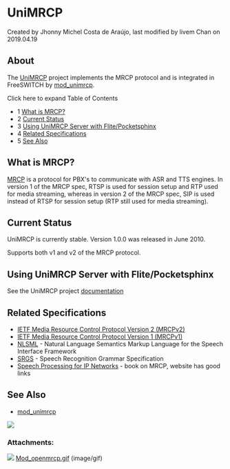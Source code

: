 
# UniMRCP 

 Created by  Jhonny Michel Costa de Araújo, last modified by  livem Chan on 2019.04.19

## About

The [UniMRCP](http://www.unimrcp.org/) project implements the MRCP protocol and is integrated in FreeSWITCH by [mod\_unimrcp](../Modules/mod_unimrcp_6586728.mdx#tts).

Click here to expand Table of Contents

* 1 [What is MRCP?](#what-is-mrcp)
* 2 [Current Status](#current-status)
* 3 [Using UniMRCP Server with Flite/Pocketsphinx](#using-unimrcp-server-with-flitepocketsphinx)
* 4 [Related Specifications](#related-specifications)
* 5 [See Also](#see-also)

## What is MRCP?

[MRCP](http://en.wikipedia.org/wiki/Media%5FResource%5FControl%5FProtocol) is a protocol for PBX's to communicate with ASR and TTS engines. In version 1 of the MRCP spec, RTSP is used for session setup and RTP used for media streaming, whereas in version 2 of the MRCP spec, SIP is used instead of RTSP for session setup (RTP still used for media streaming).

## Current Status

UniMRCP is currently stable. Version 1.0.0 was released in June 2010.

Supports both v1 and v2 of the MRCP protocol.

## Using UniMRCP Server with Flite/Pocketsphinx

See the UniMRCP project [documentation](http://www.unimrcp.org/documentation)

## Related Specifications

* [IETF Media Resource Control Protocol Version 2 (MRCPv2)](http://tools.ietf.org/html/draft-ietf-speechsc-mrcpv2-13)
* [IETF Media Resource Control Protocol Version 1 (MRCPv1)](http://www.ietf.org/rfc/rfc4463.txt)
* [NLSML](http://www.w3.org/TR/nl-spec/) \- Natural Language Semantics Markup Language for the Speech Interface Framework
* [SRGS](http://www.w3.org/TR/speech-grammar/) \- Speech Recognition Grammar Specification
* [Speech Processing for IP Networks](http://www.daveburke.org/speechproc.html) \- book on MRCP, website has good links

## See Also

* [mod\_unimrcp](../Modules/mod_unimrcp_6586728.mdx#tts)

![](/attachments/13173475/13173474.gif)

### Attachments:

![](/images/icons/bullet_blue.gif) [Mod\_openmrcp.gif](/attachments/13173475/13173474.gif) (image/gif)  


